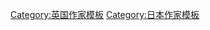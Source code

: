 <noinclude>
{{NoteTA|G1=Literature}}
</noinclude>{{navbox
| name  = 石黑一雄
| title =  [[石黑一雄]]作品
| state = {{{state|autocollapse}}}
| listclass = hlist

| group1 = 長篇小說
| list1 =
* [[群山淡景]] (1982)
* [[浮世畫家]] (1986)
* [[長日將盡]] (1989)
* [[無可慰藉]] (1995)
* [[我輩孤雛]] (2000)
* [[別讓我走]] (2005)
* [[被埋葬的記憶]] (2015)
* [[克拉拉与太阳]] (2021)

| group2 = 短篇小說
| list2 =
* {{le|夜曲 (短篇小说集)|Nocturnes (short story collection)|夜曲}} (2009)

| group3 = 劇本
| list3 =
* {{le|世界上最悲伤的音乐|The Saddest Music in the World}} (2003)
* [[異國情緣]] (2005)

| group4 = 改編影視作品
| list4 =
* [[告別有情天|-{zh-hk:告別有情天; zh-tw:長日將盡; zh-cn:告别有情天;}-]] (1993)
* {{le|別讓我走 (電影)|Never Let Me Go (2010 film)|別讓我走}} (2010)

}}<noinclude>
{{collapsible option}}
[[Category:英国作家模板]]
[[Category:日本作家模板]]
</noinclude>